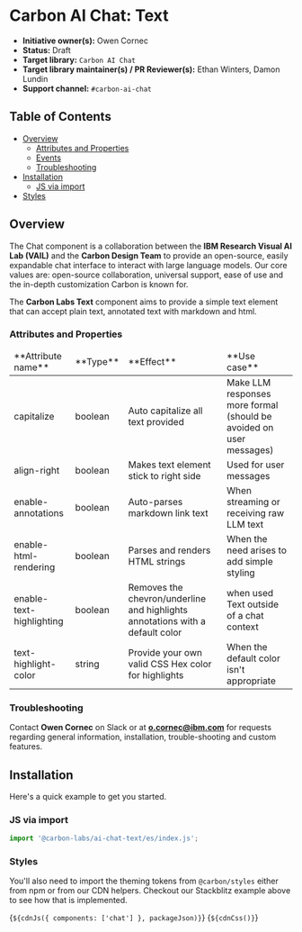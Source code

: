 
<Meta of={TextElementStories} />

# Carbon AI Chat: Text

- **Initiative owner(s):** Owen Cornec
- **Status:** Draft
- **Target library:** `Carbon AI Chat`
- **Target library maintainer(s) / PR Reviewer(s):** Ethan Winters, Damon Lundin
- **Support channel:** `#carbon-ai-chat`

## Table of Contents

- [Overview](#overview)
  - [Attributes and Properties](#attributes-and-properties)
  - [Events](#events)
  - [Troubleshooting](#troubleshooting)
- [Installation](#installation)
  - [JS via import](#js-via-import)
- [Styles](#styles)

## Overview

<a id="overview"></a>

The Chat component is a collaboration between the **IBM Research Visual AI Lab
(VAIL)** and the **Carbon Design Team** to provide an open-source, easily
expandable chat interface to interact with large language models. Our core
values are: open-source collaboration, universal support, ease of use and the
in-depth customization Carbon is known for.

The **Carbon Labs Text** component aims to provide a simple text element that
can accept plain text, annotated text with markdown and html.

### Attributes and Properties

<a id="attributes-and-properties"></a>
<table>
  <thead>
    <tr>
      <td>**Attribute name**</td>
      <td>**Type**</td>
      <td>**Effect**</td>
      <td>**Use case**</td>
    </tr>
  </thead>
  <tbody>
    <tr>
      <td>capitalize</td>
      <td>boolean</td>
      <td>Auto capitalize all text provided</td>
      <td>
        Make LLM responses more formal (should be avoided on user messages)
      </td>
    </tr>
    <tr>
      <td>align-right</td>
      <td>boolean</td>
      <td>Makes text element stick to right side</td>
      <td>Used for user messages</td>
    </tr>
    <tr>
      <td>enable-annotations</td>
      <td>boolean</td>
      <td>Auto-parses markdown link text</td>
      <td>When streaming or receiving raw LLM text</td>
    </tr>
    <tr>
      <td>enable-html-rendering</td>
      <td>boolean</td>
      <td>Parses and renders HTML strings</td>
      <td>When the need arises to add simple styling</td>
    </tr>
    <tr>
      <td>enable-text-highlighting</td>
      <td>boolean</td>
      <td>
        Removes the chevron/underline and highlights annotations with a default
        color
      </td>
      <td>when used Text outside of a chat context</td>
    </tr>
    <tr>
      <td>text-highlight-color</td>
      <td>string</td>
      <td>Provide your own valid CSS Hex color for highlights</td>
      <td>When the default color isn't appropriate</td>
    </tr>
  </tbody>
</table>

### Troubleshooting

<a id="troubleshooting"></a>

Contact **Owen Cornec** on Slack or at **o.cornec@ibm.com** for requests
regarding general information, installation, trouble-shooting and custom
features.

## Installation

<a id="installation"></a>

Here's a quick example to get you started.

### JS via import

<a id="js-via-import"></a>

```javascript
import '@carbon-labs/ai-chat-text/es/index.js';
```

### Styles

You'll also need to import the theming tokens from `@carbon/styles` either from
npm or from our CDN helpers. Checkout our Stackblitz example above to see how
that is implemented.

<Markdown>{`${cdnJs({ components: ['chat'] }, packageJson)}`}</Markdown>
<Markdown>{`${cdnCss()}`}</Markdown>
